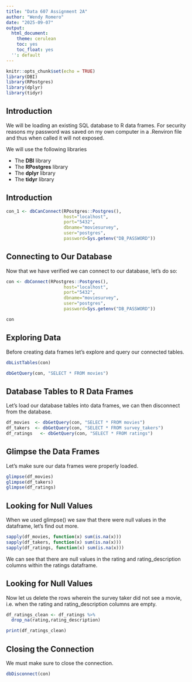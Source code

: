 ```yaml
---
title: "Data 607 Assignment 2A"
author: "Wendy Romero"
date: "2025-09-07"
output: 
  html_document:
    theme: cerulean
    toc: yes
    toc_float: yes
  '': default
---
```


```r
knitr::opts_chunk$set(echo = TRUE)
library(DBI)
library(RPostgres)
library(dplyr)
library(tidyr)
```

## Introduction

We will be loading an existing SQL database to R data frames. For security reasons my password was saved on my own computer in a .Renviron file and thus when called it will not exposed.

We will use the following libraries 

-  The **DBI** library 
-  The **RPostgres** library  
-  The **dplyr** library 
-  The **tidyr** library 

## Introduction

```r
con_1 <- dbCanConnect(RPostgres::Postgres(), 
                      host="localhost", 
                      port="5432",
                      dbname="moviesurvey",
                      user="postgres", 
                      password=Sys.getenv("DB_PASSWORD"))
```

## Connecting to Our Database

Now that we have verified we can connect to our database, let's do so:

```r
con <- dbConnect(RPostgres::Postgres(), 
                      host="localhost", 
                      port="5432",
                      dbname="moviesurvey",
                      user="postgres", 
                      password=Sys.getenv("DB_PASSWORD"))

con
```


## Exploring Data
Before creating data frames let's explore and query our connected tables. 

```r
dbListTables(con)

dbGetQuery(con, "SELECT * FROM movies")
```

## Database Tables to R Data Frames

Let's load our database tables into data frames, we can then disconnect from the database.


```r
df_movies  <- dbGetQuery(con, "SELECT * FROM movies")
df_takers  <- dbGetQuery(con, "SELECT * FROM survey_takers")
df_ratings   <- dbGetQuery(con, "SELECT * FROM ratings")
```

## Glimpse the Data Frames

Let's make sure our data frames were properly loaded.

```r
glimpse(df_movies)
glimpse(df_takers)
glimpse(df_ratings)
```

## Looking for Null Values 

When we used glimpse() we saw that there were null values in the dataframe, let's find out more.

```r
sapply(df_movies, function(x) sum(is.na(x)))
sapply(df_takers, function(x) sum(is.na(x)))
sapply(df_ratings, function(x) sum(is.na(x)))
```

We can see that there are null values in the rating and rating_description columns within the ratings dataframe.

## Looking for Null Values 

Now let us delete the rows wherein the survey taker did not see a movie, i.e. when the rating and rating_description columns are empty. 

```r
df_ratings_clean <- df_ratings %>%
  drop_na(rating,rating_description)

print(df_ratings_clean)
```


## Closing the Connection

We must make sure to close the connection.

```r
dbDisconnect(con)
```
